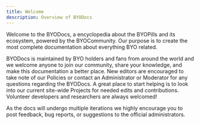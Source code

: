```yaml
---
title: Welcome
description: Overview of BYODocs
---
```


Welcome to the BYODocs, a encyclopedia about the BYOPills and its ecosystem, powered by the BYOCommunity. Our purpose is to create the most complete documentation about everything BYO related.

BYODocs is maintained by BYO holders and fans from around the world and we welcome anyone to join our community, share your knowledge, and make this documentation a better place. New editors are encouraged to take note of our Policies or contact an Administrator or Moderator for any questions regarding the BYODocs. A great place to start helping is to look into our current site-wide Projects for needed edits and contributions. Volunteer developers and researchers are always welcomed!

As the docs will undergo multiple iterations we highly encourage you to post feedback, bug reports, or suggestions to the official administrators.
